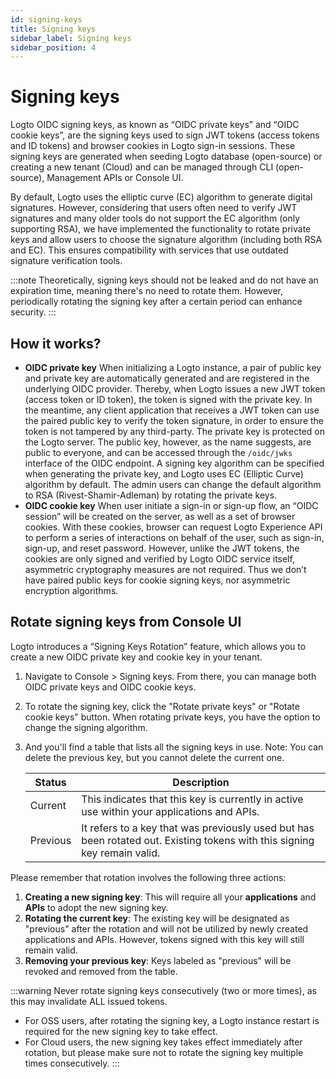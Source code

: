 ```yaml
---
id: signing-keys
title: Signing keys
sidebar_label: Signing keys
sidebar_position: 4
---
```


# Signing keys

Logto OIDC signing keys, as known as “OIDC private keys” and “OIDC cookie keys”, are the signing keys used to sign JWT tokens (access tokens and ID tokens) and browser cookies in Logto sign-in sessions. These signing keys are generated when seeding Logto database (open-source) or creating a new tenant (Cloud) and can be managed through CLI (open-source), Management APIs or Console UI.

By default, Logto uses the elliptic curve (EC) algorithm to generate digital signatures. However, considering that users often need to verify JWT signatures and many older tools do not support the EC algorithm (only supporting RSA), we have implemented the functionality to rotate private keys and allow users to choose the signature algorithm (including both RSA and EC). This ensures compatibility with services that use outdated signature verification tools.

:::note
Theoretically, signing keys should not be leaked and do not have an expiration time, meaning there's no need to rotate them. However, periodically rotating the signing key after a certain period can enhance security.
:::

## How it works?

- **OIDC private key**
  When initializing a Logto instance, a pair of public key and private key are automatically generated and are registered in the underlying OIDC provider. Thereby, when Logto issues a new JWT token (access token or ID token), the token is signed with the private key. In the meantime, any client application that receives a JWT token can use the paired public key to verify the token signature, in order to ensure the token is not tampered by any third-party. The private key is protected on the Logto server. The public key, however, as the name suggests, are public to everyone, and can be accessed through the `/oidc/jwks` interface of the OIDC endpoint. A signing key algorithm can be specified when generating the private key, and Logto uses EC (Elliptic Curve) algorithm by default. The admin users can change the default algorithm to RSA (Rivest-Shamir-Adleman) by rotating the private keys.
- **OIDC cookie key**
  When user initiate a sign-in or sign-up flow, an “OIDC session” will be created on the server, as well as a set of browser cookies. With these cookies, browser can request Logto Experience API to perform a series of interactions on behalf of the user, such as sign-in, sign-up, and reset password. However, unlike the JWT tokens, the cookies are only signed and verified by Logto OIDC service itself, asymmetric cryptography measures are not required. Thus we don’t have paired public keys for cookie signing keys, nor asymmetric encryption algorithms.

## **Rotate signing keys from Console UI**

Logto introduces a “Signing Keys Rotation” feature, which allows you to create a new OIDC private key and cookie key in your tenant.

1. Navigate to <CloudLink to="/signing-keys">Console > Signing keys</CloudLink>. From there, you can manage both OIDC private keys and OIDC cookie keys.
2. To rotate the signing key, click the "Rotate private keys" or "Rotate cookie keys" button. When rotating private keys, you have the option to change the signing algorithm.
3. And you'll find a table that lists all the signing keys in use. Note: You can delete the previous key, but you cannot delete the current one.

   | Status   | Description                                                                                                               |
   | -------- | ------------------------------------------------------------------------------------------------------------------------- |
   | Current  | This indicates that this key is currently in active use within your applications and APIs.                                |
   | Previous | It refers to a key that was previously used but has been rotated out. Existing tokens with this signing key remain valid. |

Please remember that rotation involves the following three actions:

1. **Creating a new signing key**: This will require all your **applications** and **APIs** to adopt the new signing key.
2. **Rotating the current key**: The existing key will be designated as "previous" after the rotation and will not be utilized by newly created applications and APIs. However, tokens signed with this key will still remain valid.
3. **Removing your previous key**: Keys labeled as "previous" will be revoked and removed from the table.

:::warning
Never rotate signing keys consecutively (two or more times), as this may invalidate ALL issued tokens.

- For OSS users, after rotating the signing key, a Logto instance restart is required for the new signing key to take effect.
- For Cloud users, the new signing key takes effect immediately after rotation, but please make sure not to rotate the signing key multiple times consecutively.
  :::
